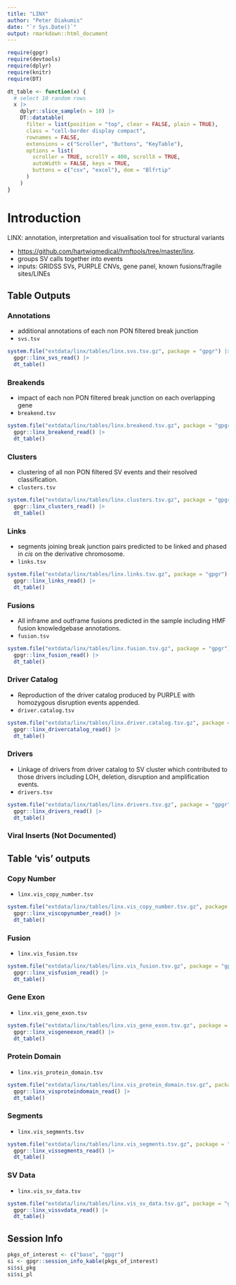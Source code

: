 ```yaml
---
title: "LINX"
author: "Peter Diakumis"
date: "`r Sys.Date()`"
output: rmarkdown::html_document
---
```


```r
require(gpgr)
require(devtools)
require(dplyr)
require(knitr)
require(DT)
```

```r
dt_table <- function(x) {
  # select 10 random rows
  x |>
    dplyr::slice_sample(n = 10) |>
    DT::datatable(
      filter = list(position = "top", clear = FALSE, plain = TRUE),
      class = "cell-border display compact",
      rownames = FALSE,
      extensions = c("Scroller", "Buttons", "KeyTable"),
      options = list(
        scroller = TRUE, scrollY = 400, scrollX = TRUE,
        autoWidth = FALSE, keys = TRUE,
        buttons = c("csv", "excel"), dom = "Blfrtip"
      )
    )
}
```


Introduction
============

LINX: annotation, interpretation and visualisation tool for structural variants

- <https://github.com/hartwigmedical/hmftools/tree/master/linx>.
- groups SV calls together into events
- inputs: GRIDSS SVs, PURPLE CNVs, gene panel, known fusions/fragile sites/LINEs

Table Outputs
-------------

### Annotations

- additional annotations of each non PON filtered break junction
- `svs.tsv`

```r
system.file("extdata/linx/tables/linx.svs.tsv.gz", package = "gpgr") |>
  gpgr::linx_svs_read() |>
  dt_table()
```


### Breakends

- impact of each non PON filtered break junction on each overlapping gene
- `breakend.tsv`

```r
system.file("extdata/linx/tables/linx.breakend.tsv.gz", package = "gpgr") |>
  gpgr::linx_breakend_read() |>
  dt_table()
```

### Clusters

- clustering of all non PON filtered SV events and their resolved
  classification.
- `clusters.tsv`

```r
system.file("extdata/linx/tables/linx.clusters.tsv.gz", package = "gpgr") |>
  gpgr::linx_clusters_read() |>
  dt_table()
```

### Links

- segments joining break junction pairs predicted to be linked and phased in
  _cis_ on the derivative chromosome.
- `links.tsv`

```r
system.file("extdata/linx/tables/linx.links.tsv.gz", package = "gpgr") |>
  gpgr::linx_links_read() |>
  dt_table()
```

### Fusions

- All inframe and outframe fusions predicted in the sample including HMF
  fusion knowledgebase annotations.
- `fusion.tsv`

```r
system.file("extdata/linx/tables/linx.fusion.tsv.gz", package = "gpgr") |>
  gpgr::linx_fusion_read() |>
  dt_table()
```

### Driver Catalog

- Reproduction of the driver catalog produced by PURPLE with homozygous
  disruption events appended.
- `driver.catalog.tsv`

```r
system.file("extdata/linx/tables/linx.driver.catalog.tsv.gz", package = "gpgr") |>
  gpgr::linx_drivercatalog_read() |>
  dt_table()
```

### Drivers

- Linkage of drivers from driver catalog to SV cluster which contributed to
  those drivers including LOH, deletion, disruption and amplification events.
- `drivers.tsv`

```r
system.file("extdata/linx/tables/linx.drivers.tsv.gz", package = "gpgr") |>
  gpgr::linx_drivers_read() |>
  dt_table()
```

### Viral Inserts (Not Documented)

## Table 'vis' outputs

### Copy Number

- `linx.vis_copy_number.tsv`

```r
system.file("extdata/linx/tables/linx.vis_copy_number.tsv.gz", package = "gpgr") |>
  gpgr::linx_viscopynumber_read() |>
  dt_table()
```

### Fusion

- `linx.vis_fusion.tsv`

```r
system.file("extdata/linx/tables/linx.vis_fusion.tsv.gz", package = "gpgr") |>
  gpgr::linx_visfusion_read() |>
  dt_table()
```

### Gene Exon

- `linx.vis_gene_exon.tsv`

```r
system.file("extdata/linx/tables/linx.vis_gene_exon.tsv.gz", package = "gpgr") |>
  gpgr::linx_visgeneexon_read() |>
  dt_table()
```

### Protein Domain

- `linx.vis_protein_domain.tsv`

```r
system.file("extdata/linx/tables/linx.vis_protein_domain.tsv.gz", package = "gpgr") |>
  gpgr::linx_visproteindomain_read() |>
  dt_table()
```

### Segments

- `linx.vis_segments.tsv`

```r
system.file("extdata/linx/tables/linx.vis_segments.tsv.gz", package = "gpgr") |>
  gpgr::linx_vissegments_read() |>
  dt_table()
```

### SV Data

- `linx.vis_sv_data.tsv`

```r
system.file("extdata/linx/tables/linx.vis_sv_data.tsv.gz", package = "gpgr") |>
  gpgr::linx_vissvdata_read() |>
  dt_table()
```

## Session Info

```r
pkgs_of_interest <- c("base", "gpgr")
si <- gpgr::session_info_kable(pkgs_of_interest)
si$si_pkg
si$si_pl
```
